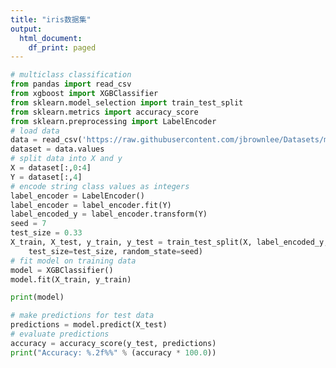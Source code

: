 ```yaml
---
title: "iris数据集"
output:
  html_document:
    df_print: paged
---
```


```python
# multiclass classification
from pandas import read_csv  
from xgboost import XGBClassifier  
from sklearn.model_selection import train_test_split  
from sklearn.metrics import accuracy_score  
from sklearn.preprocessing import LabelEncoder  
# load data  
data = read_csv('https://raw.githubusercontent.com/jbrownlee/Datasets/master/iris.csv', header=None)  
dataset = data.values  
# split data into X and y  
X = dataset[:,0:4]  
Y = dataset[:,4]  
# encode string class values as integers  
label_encoder = LabelEncoder()  
label_encoder = label_encoder.fit(Y)  
label_encoded_y = label_encoder.transform(Y)  
seed = 7  
test_size = 0.33  
X_train, X_test, y_train, y_test = train_test_split(X, label_encoded_y,
    test_size=test_size, random_state=seed)
# fit model on training data
model = XGBClassifier()
model.fit(X_train, y_train)
```

```python
print(model)
```

```python
# make predictions for test data
predictions = model.predict(X_test)
# evaluate predictions
accuracy = accuracy_score(y_test, predictions)
print("Accuracy: %.2f%%" % (accuracy * 100.0))
```
